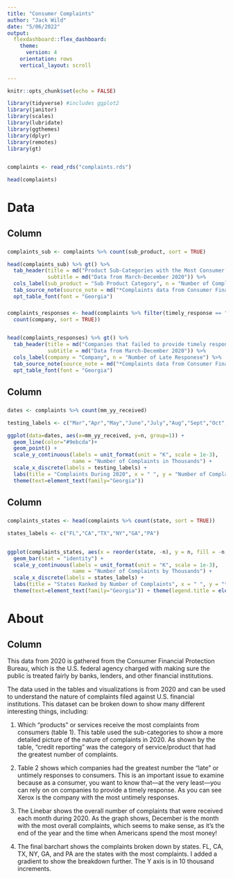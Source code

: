 ```yaml
---
title: "Consumer Complaints"
author: "Jack Wild"
date: "5/06/2022"
output:
  flexdashboard::flex_dashboard:
    theme:
      version: 4
    orientation: rows
    vertical_layout: scroll
    
---
```


```r

knitr::opts_chunk$set(echo = FALSE)

library(tidyverse) #includes ggplot2
library(janitor) 
library(scales)
library(lubridate)
library(ggthemes)
library(dplyr)
library(remotes)
library(gt)


complaints <- read_rds("complaints.rds")

head(complaints)

```

Data 
=======================================================================

Column {data-width=650}
-----------------------------------------------------------------------

### 


```r

complaints_sub <- complaints %>% count(sub_product, sort = TRUE)

head(complaints_sub) %>% gt() %>% 
  tab_header(title = md("Product Sub-Categories with the Most Consumer Complaints"),
             subtitle = md("Data from March-December 2020")) %>% 
  cols_label(sub_product = "Sub Product Category", n = "Number of Complaints") %>% 
  tab_source_note(source_note = md("*Complaints data from Consumer Financial Protection Bureau")) %>% 
  opt_table_font(font = "Georgia")

```


### 


```r

complaints_responses <- head(complaints %>% filter(timely_response == "No") %>% 
  count(company, sort = TRUE))


head(complaints_responses) %>% gt() %>% 
  tab_header(title = md("Companies that failed to provide timely responses to complaints"),
             subtitle = md("Data from March-December 2020")) %>% 
  cols_label(company = "Company", n = "Number of Late Responese") %>% 
  tab_source_note(source_note = md("*Complaints data from Consumer Financial Protection Bureau")) %>% 
  opt_table_font(font = "Georgia")

```

Column {data-width=350}
-----------------------------------------------------------------------

### 

```r

dates <- complaints %>% count(mm_yy_received)

testing_labels <- c("Mar","Apr","May","June","July","Aug","Sept","Oct","Nov","Dec")

ggplot(data=dates, aes(x=mm_yy_received, y=n, group=1)) +
  geom_line(color="#9ebcda")+
  geom_point() +
  scale_y_continuous(labels = unit_format(unit = "K", scale = 1e-3), 
                     name = "Number of Complaints in Thousands") +
  scale_x_discrete(labels = testing_labels) +
  labs(title = "Complaints During 2020", x = " ", y = "Number of Complaints by Thousands", caption = "Data: Consumer Financial Protection Bureau") +
  theme(text=element_text(family="Georgia"))

```


Column {data-width=350}
-----------------------------------------------------------------------

### 

```r

complaints_states <- head(complaints %>% count(state, sort = TRUE))

states_labels <- c("FL","CA","TX","NY","GA","PA")


ggplot(complaints_states, aes(x = reorder(state, -n), y = n, fill = -n,)) + 
  geom_bar(stat = "identity") +
  scale_y_continuous(labels = unit_format(unit = "K", scale = 1e-3), 
                     name = "Number of Complaints by Thousands") +
  scale_x_discrete(labels = states_labels) +
  labs(title = "States Ranked by Number of Complaints", x = " ", y = "tryingagain", caption = "Data: Consumer Financial Protection Bureau") +
  theme(text=element_text(family="Georgia")) + theme(legend.title = element_blank())


```

About
=======================================================================

Column {data-width=350}
-----------------------------------------------------------------------

This data from 2020 is gathered from the Consumer Financial Protection Bureau, which is the U.S. federal agency charged with making sure the public is treated fairly by banks, lenders, and other financial institutions. 

The data used in the tables and visualizations is from 2020 and can be used to understand the nature of complaints filed against U.S. financial institutions. This dataset can be broken down to show many different interesting things, including: 

1) Which "products" or services receive the most complaints from consumers (table 1). This table used the sub-categories to show a more detailed picture of the nature of complaints in 2020. As shown by the table, "credit reporting" was the category of service/product that had the greatest number of complaints. 

2) Table 2 shows which companies had the greatest number the "late" or untimely responses to consumers. This is an important issue to examine because as a consumer, you want to know that—at the very least—you can rely on on companies to provide a timely response. As you can see Xerox is the company with the most untimely responses. 

3) The Linebar shows the overall number of complaints that were received each month during 2020. As the graph shows, December is the month with the most overall complaints, which seems to make sense, as it's the end of the year and the time when Americans spend the most money! 

4) The final barchart shows the complaints broken down by states. FL, CA, TX, NY, GA, and PA are the states with the most complaints. I added a gradient to show the breakdown further. The Y axis is in 10 thousand increments. 